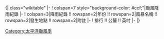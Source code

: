 <noinclude>{| class="wikitable"
|-</noinclude>
! colspan=7 style="background-color: #ccf;"|{{{在此填寫地區}}}颱風降雨紀錄
|-
! colspan=3|降雨紀錄 !! rowspan=2|年份 !! rowspan=2|風暴名稱 !! rowspan=2|發生地點 !! rowspan=2|附註
|-
! 排行 !! 公釐 !! 英吋
|-<noinclude>
|}
[[Category:太平洋颱風季]]
</noinclude>
